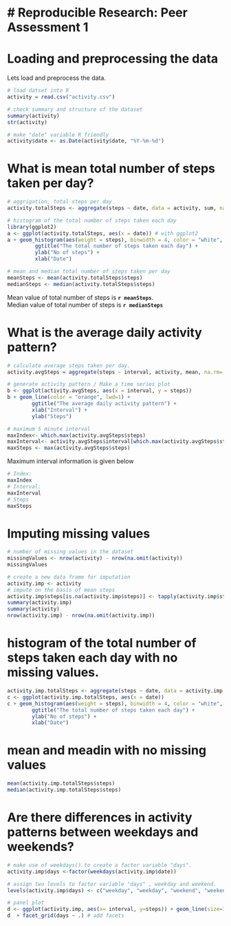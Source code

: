 
# Reproducible Research: Peer Assessment 1
==========================================

# Loading and preprocessing the data
Lets load and preprocess the data.

```r
# load datset into R
activity = read.csv("activity.csv")
```

```r
# check summary and structure of the dataset
summary(activity)
str(activity)

# make "date" variable R friendly
activity$date <- as.Date(activity$date, "%Y-%m-%d")
```

# What is mean total number of steps taken per day?

```r
# aggrigation, total steps per day
activity.totalSteps <- aggregate(steps ~ date, data = activity, sum, na.rm= TRUE)
```

```r
# histogram of the total number of steps taken each day
library(ggplot2)
a <- ggplot(activity.totalSteps, aes(x = date)) # with ggplot2
a + geom_histogram(aes(weight = steps), binwidth = 4, color = "white", fill = "orange") +  
         ggtitle("The total number of steps taken each day") +
         ylab("No of steps") +
         xlab("Date") 
```

```r
# mean and median total number of steps taken per day
meanSteps <- mean(activity.totalSteps$steps)
medianSteps <- median(activity.totalSteps$steps)
```
Mean value of total number of steps is **`r meanSteps`**.  
Median value of total number of steps is **`r medianSteps`**

# What is the average daily activity pattern?
```r
# calculate average steps taken per day.
activity.avgSteps = aggregate(steps ~ interval, activity, mean, na.rm= TRUE)
```

```r
# generate activity pattern / Make a time series plot
b <- ggplot(activity.avgSteps, aes(x = interval, y = steps))
b + geom_line(color = "orange", lwd=1) + 
        ggtitle("The average daily activity pattern") +
        xlab("Interval") + 
        ylab("Steps")
```

```r
# maximum 5 minute interval
maxIndex<- which.max(activity.avgSteps$steps)
maxInterval<- activity.avgSteps$interval[which.max(activity.avgSteps$steps)]
maxSteps <- max(activity.avgSteps$steps)
```

Maximum interval information is given below  
```r
# Index: 
maxIndex
# Interval: 
maxInterval
# Steps
maxSteps
```

# Imputing missing values
```r
# number of missing values in the dataset
missingValues <- nrow(activity) - nrow(na.omit(activity))
missingValues
```

```r
# create a new data frame for imputation
activity.imp <- activity
# impute on the basis of mean steps 
activity.imp$steps[is.na(activity.imp$steps)] <- tapply(activity.imp$steps, activity.imp$interval, mean, na.rm = T)
summary(activity.imp)
summary(activity)
nrow(activity.imp) - nrow(na.omit(activity.imp))
```


# histogram of the total number of steps taken each day with no missing values.
```r
activity.imp.totalSteps <- aggregate(steps ~ date, data = activity.imp, sum)
c <- ggplot(activity.imp.totalSteps, aes(x = date)) 
c + geom_histogram(aes(weight = steps), binwidth = 4, color = "white", fill = "orange") +  
        ggtitle("The total number of steps taken each day") +
        ylab("No of steps") +
        xlab("Date") 
```

# mean and meadin with no missing values
```r
mean(activity.imp.totalSteps$steps)
median(activity.imp.totalSteps$steps)
````


# Are there differences in activity patterns between weekdays and weekends?
```r
# make use of weekdays() to create a factor variable "days".
activity.imp$days <-factor(weekdays(activity.imp$date))

# assign two levels to factor variable "days" , weekday and weekend.        
levels(activity.imp$days) <- c("weekday", "weekday", "weekend", "weekend", "weekday", "weekday", "weekday")

# panel plot
d <- ggplot(activity.imp, aes(x= interval, y=steps)) + geom_line(size=1, color="orange")
d  + facet_grid(days ~ .) # add facets
```



